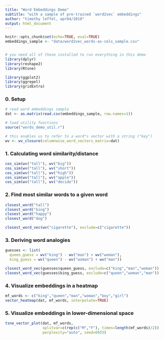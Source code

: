 ```yaml
---
title: "Word Embeddings Demo"
subtitle: "with a sample of pre-trained `word2vec` embeddings"
author: "timothy leffel, apr04/2018"
output: html_document
---
```




```r
knitr::opts_chunk$set(echo=TRUE, eval=TRUE)
embeddings_sample <- "data/word2vec_words-as-cols_sample.csv"


# you need all of these installed to run everything in this demo
library(dplyr)
library(reshape2)
library(Rtsne)

library(ggplot2)
library(ggrepel)
library(gridExtra)
```


### 0. Setup 
```r
# read word embeddings sample 
dat <- as.matrix(read.csv(embeddings_sample, row.names=1))

# load utility functions
source("words_demo_util.r")

# this enables us to refer to a word"s vector with a string ("key")
wv <- wv_closure(columnwise_word_vectors_matrix=dat)
```


### 1. Calculating word similarity/distance 
```r
cos_sim(wv("tall"), wv("big"))
cos_sim(wv("tall"), wv("short"))
cos_sim(wv("tall"), wv("high"))
cos_sim(wv("tall"), wv("apple"))
cos_sim(wv("tall"), wv("decide"))
```


### 2. Find most similar words to a given word 
```r
closest_word("tall")
closest_word("king")
closest_word("happy")
closest_word("dog")

closest_word_vec(wv("cigarette"), exclude=c("cigarette"))
```


### 3. Deriving word analogies 
```r
guesses <- list(
  queen_guess = wv("king") - wv("man") + wv("woman"),
  king_guess = wv("queen") - wv("woman") + wv("man"))

closest_word_vec(guesses$queen_guess, exclude=c("king","man","woman"))
closest_word_vec(guesses$king_guess, exclude=c("queen","woman","man"))
```



### 4. Visualize embeddings in a heatmap
```r
mf_words <- c("king","queen","man","woman","boy","girl")
vector_heatmap(dat, mf_words, interpolate=TRUE)
```


### 5. Visualize embeddings in lower-dimensional space

```r
tsne_vector_plot(dat, mf_words, 
                 splitvar=c(rep(c("M","F"), times=length(mf_words)/2)), 
                 perplexity="auto", seed=6933)
```



